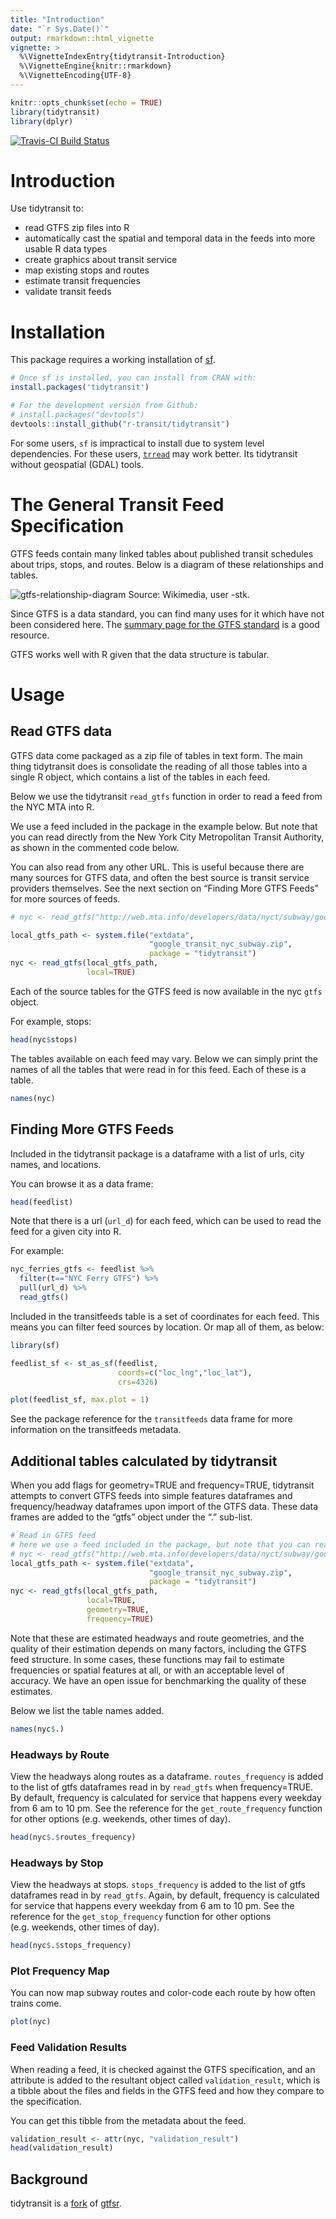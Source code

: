 ```yaml
---
title: "Introduction"
date: "`r Sys.Date()`"
output: rmarkdown::html_vignette
vignette: >
  %\VignetteIndexEntry{tidytransit-Introduction}
  %\VignetteEngine{knitr::rmarkdown}
  %\VignetteEncoding{UTF-8}
---
```


```r
knitr::opts_chunk$set(echo = TRUE)
library(tidytransit)
library(dplyr)
```
[![Travis-CI Build
Status](https://travis-ci.com/r-transit/tidytransit.svg?branch=master)](https://travis-ci.com/r-transit/tidytransit)
<!-- [![CRAN -->
<!-- status](https://www.r-pkg.org/badges/version/tidytransit?)](https://cran.r-project.org/package=tidytransit) -->

# Introduction

Use tidytransit to:

- read GTFS zip files into R
- automatically cast the spatial and temporal data in the feeds into more usable R data types  
- create graphics about transit service
- map existing stops and routes
- estimate transit frequencies
- validate transit feeds

# Installation

This package requires a working installation of [sf](https://github.com/r-spatial/sf#installing). 

```r
# Once sf is installed, you can install from CRAN with: 
install.packages('tidytransit')

# For the development version from Github:
# install.packages("devtools")
devtools::install_github("r-transit/tidytransit")
```

For some users, `sf` is impractical to install due to system level dependencies. For these users, [`trread`](https://github.com/r-transit/trread) may work better. Its tidytransit without geospatial (GDAL) tools. 

# The General Transit Feed Specification

GTFS feeds contain many linked tables about published transit schedules about trips, stops, and routes. Below is a diagram of these relationships and tables. 

![gtfs-relationship-diagram](figures/GTFS_class_diagram.svg.png)
Source: Wikimedia, user -stk. 

Since GTFS is a data standard, you can find many uses for it which have not been considered here. The [summary page for the GTFS standard](https://developers.google.com/transit/gtfs/#overview-of-a-gtfs-feed) is a good resource.

GTFS works well with R given that the data structure is tabular.  

# Usage

## Read GTFS data

GTFS data come packaged as a zip file of tables in text form. The main thing tidytransit does is consolidate the reading of all those tables into a single R object, which contains a list of the tables in each feed. 

Below we use the tidytransit `read_gtfs` function in order to read a feed from the NYC MTA into R. 

We use a feed included in the package in the example below. But note that you can read directly from the New York City Metropolitan Transit Authority, as shown in the commented code below. 

You can also read from any other URL. This is useful because there are many sources for GTFS data, and often the best source is transit service providers themselves. See the next section on "Finding More GTFS Feeds" for more sources of feeds. 

```r
# nyc <- read_gtfs("http://web.mta.info/developers/data/nyct/subway/google_transit.zip")

local_gtfs_path <- system.file("extdata", 
                               "google_transit_nyc_subway.zip", 
                               package = "tidytransit")
nyc <- read_gtfs(local_gtfs_path, 
                 local=TRUE)
```

Each of the source tables for the GTFS feed is now available in the nyc `gtfs` object. 

For example, stops:

```r
head(nyc$stops)
```

The tables available on each feed may vary. Below we can simply print the names of all the tables that were read in for this feed. Each of these is a table. 

```r
names(nyc)
```

## Finding More GTFS Feeds

Included in the tidytransit package is a dataframe with a list of urls, city names, and locations. 

You can browse it as a data frame:

```r
head(feedlist)
```

Note that there is a url (`url_d`) for each feed, which can be used to read the feed for a given city into R. 

For example:

```r
nyc_ferries_gtfs <- feedlist %>% 
  filter(t=="NYC Ferry GTFS") %>%
  pull(url_d) %>%
  read_gtfs()
```

Included in the transitfeeds table is a set of coordinates for each feed. This means you can filter feed sources by location. Or map all of them, as below:

```r
library(sf)

feedlist_sf <- st_as_sf(feedlist,
                        coords=c("loc_lng","loc_lat"),
                        crs=4326)

plot(feedlist_sf, max.plot = 1)
```

See the package reference for the `transitfeeds` data frame for more information on the transitfeeds metadata.  

## Additional tables calculated by tidytransit

When you add flags for geometry=TRUE and frequency=TRUE, tidytransit attempts to convert GTFS feeds into simple features dataframes and frequency/headway dataframes upon import of the GTFS data. These data frames are added to the "gtfs" object under the "." sub-list. 

```r
# Read in GTFS feed
# here we use a feed included in the package, but note that you can read directly from the New York City Metropolitan Transit Authority using the following URL:
# nyc <- read_gtfs("http://web.mta.info/developers/data/nyct/subway/google_transit.zip")
local_gtfs_path <- system.file("extdata", 
                               "google_transit_nyc_subway.zip", 
                               package = "tidytransit")
nyc <- read_gtfs(local_gtfs_path, 
                 local=TRUE,
                 geometry=TRUE,
                 frequency=TRUE)
```

Note that these are estimated headways and route geometries, and the quality of their estimation depends on many factors, including the GTFS feed structure. In some cases, these functions may fail to estimate frequencies or spatial features at all, or with an acceptable level of accuracy. We have an open issue for benchmarking the quality of these estimates. 

Below we list the table names added. 

```r
names(nyc$.)
```

### Headways by Route

View the headways along routes as a dataframe. `routes_frequency` is added to the list of gtfs dataframes read in by `read_gtfs` when frequency=TRUE. By default, frequency is calculated for service that happens every weekday from 6 am to 10 pm. See the reference for the `get_route_frequency` function for other options (e.g. weekends, other times of day). 

```r
head(nyc$.$routes_frequency)
```

### Headways by Stop

View the headways at stops. `stops_frequency` is added to the list of gtfs dataframes read in by `read_gtfs`. Again, by default, frequency is calculated for service that happens every weekday from 6 am to 10 pm. See the reference for the `get_stop_frequency` function for other options (e.g. weekends, other times of day). 

```r
head(nyc$.$stops_frequency)
```

### Plot Frequency Map

You can now map subway routes and color-code each route by how often trains come.  

```r
plot(nyc)
```

### Feed Validation Results

When reading a feed, it is checked against the GTFS specification, and an attribute is added to the resultant object called `validation_result`, which is a tibble about the files and fields in the GTFS feed and how they compare to the specification. 

You can get this tibble from the metadata about the feed. 

```r
validation_result <- attr(nyc, "validation_result")
head(validation_result)
```

## Background

tidytransit is a [fork](https://en.wikipedia.org/wiki/Fork_(software_development)) of [gtfsr](https://github.com/ropensci/gtfsr). 
